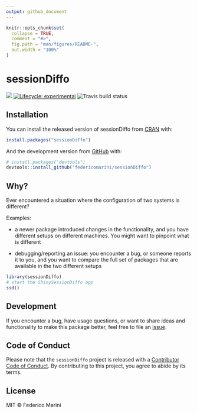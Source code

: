 ```yaml
---
output: github_document
---
```


<!-- README.md is generated from README.Rmd. Please edit that file -->

```r
knitr::opts_chunk$set(
  collapse = TRUE,
  comment = "#>",
  fig.path = "man/figures/README-",
  out.width = "100%"
)
```

# sessionDiffo

<!-- badges: start -->
[![](https://img.shields.io/github/last-commit/federicomarini/sessionDiffo.svg)](https://github.com/federicomarini/sessionDiffo/commits/master)
[![Lifecycle: experimental](https://img.shields.io/badge/lifecycle-experimental-orange.svg)](https://www.tidyverse.org/lifecycle/#experimental)
![Travis build status](https://travis-ci.org/federicomarini/sessionDiffo.svg?branch=master)
<!-- badges: end -->

## Installation

You can install the released version of sessionDiffo from [CRAN](https://CRAN.R-project.org) with:

``` r
install.packages("sessionDiffo")
```

And the development version from [GitHub](https://github.com/) with:

``` r
# install.packages("devtools")
devtools::install_github("federicomarini/sessionDiffo")
```
## Why?

Ever encountered a situation where the configuration of two systems is different?

Examples:

- a newer package introduced changes in the functionality, and you have different setups on different machines. You might want to pinpoint what is different

- debugging/reporting an issue: you encounter a bug, or someone reports it to you, and you want to compare the full set of packages that are available in the two different setups

```r
library(sessionDiffo)
# start the ShinySessionDiffo app
ssd()
```

## Development

If you encounter a bug, have usage questions, or want to share ideas and functionality to make this package better, feel free to file an [issue](https://github.com/federicomarini/sessionDiffo/issues).

## Code of Conduct

Please note that the `sessionDiffo` project is released with a [Contributor Code of Conduct](CODE_OF_CONDUCT.md). By contributing to this project, you agree to abide by its terms.

## License

MIT &copy; Federico Marini

